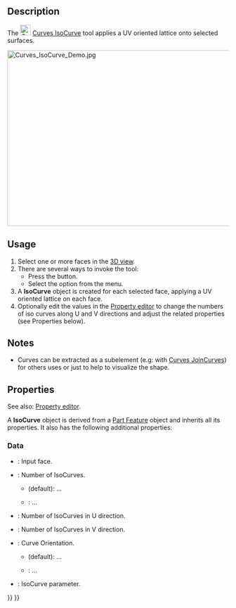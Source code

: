 <languages/>

{{Docnav
|[[Curves_TrimFace|TrimFace]]
|[[Curves_SketchOnSurface|SketchOnSurface]]
|[[Curves_Workbench|Curves]]
|IconL=Curves_TrimFace.svg
|IconR=Curves_SketchOnSurface.svg
|IconC=Curves_workbench_icon.svg
}}

{{GuiCommand
|Name=Curves IsoCurve
|MenuLocation=Surfaces → IsoCurve
|Workbenches=[[Curves_Workbench|Curves]]
|SeeAlso=[[Curves_JoinCurve|Curves JoinCurves]]
}}

==Description==

The [[Image:Curves_IsoCurve.svg|24px]] [[Curves_IsoCurve|Curves IsoCurve]] tool applies a UV oriented lattice onto selected surfaces.

[[File:Curves_IsoCurve_Demo.jpg|600x400px]]
{{Caption|Above: shows the surface before (left) and after (right) applying the tool}}

==Usage==

# Select one or more faces in the [[3D_view|3D view]].
# There are several ways to invoke the tool:
#* Press the {{Button|[[Image:Curves_IsoCurve.svg|16px]] [[Curves_IsoCurve|IsoCurve]]}} button.
#* Select the {{MenuCommand|Surfaces → [[Image:Curves_IsoCurve.svg|16px]] IsoCurve}} option from the menu.
# A '''IsoCurve''' object is created for each selected face, applying a UV oriented lattice on each face.
# Optionally edit the values in the [[Property_editor|Property editor]] to change the numbers of iso curves along U and V directions and adjust the related properties (see Properties below).

==Notes==

* Curves can be extracted as a subelement (e.g: with [[Curves_JoinCurve|Curves JoinCurves]]) for others uses or just to help to visualize the shape.

==Properties==

See also: [[Property_editor|Property editor]].

A '''IsoCurve''' object is derived from a [[Part_Feature|Part Feature]] object and inherits all its properties. It also has the following additional properties:

===Data===

{{TitleProperty|Iso Curve}}

* {{PropertyData|Face|LinkSub}}: Input face.
* {{PropertyData|Mode|Enumeration}}: Number of IsoCurves.
** {{Value|Multi}} (default): ...
** {{Value|Single}}: ...
* {{PropertyData|Number U|Integer}}: Number of IsoCurves in U direction.
* {{PropertyData|Number V|Integer}}: Number of IsoCurves in V direction.
* {{PropertyData|Orientation|Enumeration}}: Curve Orientation.
** {{Value|U}} (default): ...
** {{Value|V}}: ...
* {{PropertyData|Parameter|Float}}: IsoCurve parameter.


{{Docnav
|[[Curves_TrimFace|TrimFace]]
|[[Curves_SketchOnSurface|SketchOnSurface]]
|[[Curves_Workbench|Curves]]
|IconL=Curves_TrimFace.svg
|IconR=Curves_SketchOnSurface.svg
|IconC=Curves_workbench_icon.svg
}}

{{Curves Tools navi{{#translation:}}}}
{{Userdocnavi{{#translation:}}}}